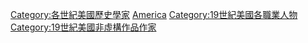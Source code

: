 {{Portal|美國|歷史|人物}}
{{Category pair|18世紀美國歷史學家|20世紀美國歷史學家}}

[[Category:各世紀美國歷史學家|Category:各世紀美國歷史學家]]
[[Category:19世紀各國歷史學家|America]]
[[Category:19世紀美國各職業人物|Category:19世紀美國各職業人物]]
[[Category:19世紀美國非虛構作品作家|Category:19世紀美國非虛構作品作家]]